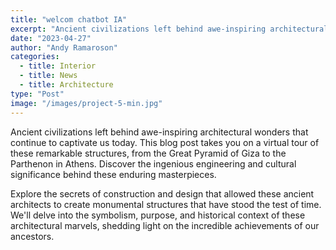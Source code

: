 ```yaml
---
title: "welcom chatbot IA"
excerpt: "Ancient civilizations left behind awe-inspiring architectural wonders that continue to captivate us today. "
date: "2023-04-27"
author: "Andy Ramaroson"
categories:
  - title: Interior
  - title: News
  - title: Architecture
type: "Post"
image: "/images/project-5-min.jpg"
---
```


Ancient civilizations left behind awe-inspiring architectural wonders that continue to captivate us today. This blog post takes you on a virtual tour of these remarkable structures, from the Great Pyramid of Giza to the Parthenon in Athens. Discover the ingenious engineering and cultural significance behind these enduring masterpieces.

Explore the secrets of construction and design that allowed these ancient architects to create monumental structures that have stood the test of time. We'll delve into the symbolism, purpose, and historical context of these architectural marvels, shedding light on the incredible achievements of our ancestors.
